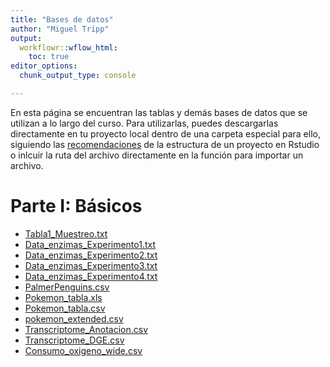 ```yaml
---
title: "Bases de datos"
author: "Miguel Tripp"
output: 
  workflowr::wflow_html:
    toc: true
editor_options:
  chunk_output_type: console

---
```


En esta página se encuentran las tablas y demás bases de datos que se utilizan a lo largo del curso. Para utilizarlas, puedes descargarlas directamente en tu proyecto local dentro de una carpeta especial para ello, siguiendo las [recomendaciones](https://trippv.github.io/BioestadisticaR/Clase2_Data_Frames.html#5_Uso_de_proyecto_en_Rstudio) de la estructura de un proyecto en Rstudio o inlcuir la ruta del archivo directamente en la función para importar un archivo. 


# Parte I: Básicos

  - [Tabla1_Muestreo.txt](https://raw.githubusercontent.com/trippv/Miguel_Tripp/master/repoBiostat/Tabla1_Muestreo.txt)
  -   [Data_enzimas_Experimento1.txt](https://raw.githubusercontent.com/trippv/Miguel_Tripp/master/repoBiostat/Data_enzimas_Experimento1.txt)
  -   [Data_enzimas_Experimento2.txt](https://raw.githubusercontent.com/trippv/Miguel_Tripp/master/repoBiostat/Data_enzimas_Experimento2.txt)
  -   [Data_enzimas_Experimento3.txt](https://raw.githubusercontent.com/trippv/Miguel_Tripp/master/repoBiostat/Data_enzimas_Experimento3.txt)
  -   [Data_enzimas_Experimento4.txt](https://raw.githubusercontent.com/trippv/Miguel_Tripp/master/repoBiostat/Data_enzimas_Experimento4.txt)
  -   [PalmerPenguins.csv](https://raw.githubusercontent.com/trippv/Miguel_Tripp/master/repoBiostat/PalmerPenguins.csv)
  -   [Pokemon_tabla.xls](https://github.com/trippv/Miguel_Tripp/raw/master/repoBiostat/Pokemon_tabla.xls)
  -   [Pokemon_tabla.csv](https://raw.githubusercontent.com/trippv/Miguel_Tripp/master/repoBiostat/Pokemon_tabla.csv)
  -   [pokemon_extended.csv](https://raw.githubusercontent.com/trippv/Miguel_Tripp/master/repoBiostat/pokemon_extended.csv)
  -   [Transcriptome_Anotacion.csv](https://github.com/trippv/Miguel_Tripp/raw/master/repoBiostat/Transcriptome_Anotacion.csv)
  -   [Transcriptome_DGE.csv](https://raw.githubusercontent.com/trippv/Miguel_Tripp/master/repoBiostat/Transcriptome_DGE.csv)
  -   [Consumo_oxigeno_wide.csv](https://github.com/trippv/Miguel_Tripp/raw/master/repoBiostat/Consumo_oxigeno_wide.csv)